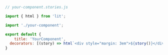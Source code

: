 ```js
// your-component.stories.js

import { html } from 'lit';

import './your-component';

export default {
    title: 'YourComponent',
  decorators: [(story) => html`<div style="margin: 3em">${story()}</div>`],
}
```
